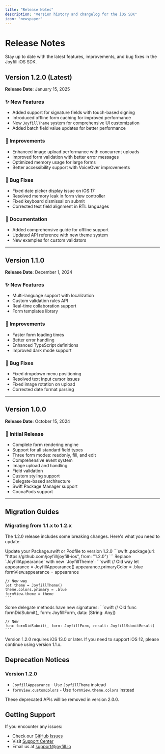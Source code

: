 ```yaml
---
title: "Release Notes"
description: "Version history and changelog for the iOS SDK"
icon: "newspaper"
---
```


# Release Notes

Stay up to date with the latest features, improvements, and bug fixes in the Joyfill iOS SDK.

## Version 1.2.0 (Latest)

**Release Date:** January 15, 2025

### ✨ New Features
- Added support for signature fields with touch-based signing
- Introduced offline form caching for improved performance
- New `JoyfillTheme` system for comprehensive UI customization
- Added batch field value updates for better performance

### 🔧 Improvements
- Enhanced image upload performance with concurrent uploads
- Improved form validation with better error messages
- Optimized memory usage for large forms
- Better accessibility support with VoiceOver improvements

### 🐛 Bug Fixes
- Fixed date picker display issue on iOS 17
- Resolved memory leak in form view controller
- Fixed keyboard dismissal on submit
- Corrected text field alignment in RTL languages

### 📝 Documentation
- Added comprehensive guide for offline support
- Updated API reference with new theme system
- New examples for custom validators

---

## Version 1.1.0

**Release Date:** December 1, 2024

### ✨ New Features
- Multi-language support with localization
- Custom validation rules API
- Real-time collaboration support
- Form templates library

### 🔧 Improvements
- Faster form loading times
- Better error handling
- Enhanced TypeScript definitions
- Improved dark mode support

### 🐛 Bug Fixes
- Fixed dropdown menu positioning
- Resolved text input cursor issues
- Fixed image rotation on upload
- Corrected date format parsing

---

## Version 1.0.0

**Release Date:** October 15, 2024

### 🎉 Initial Release

- Complete form rendering engine
- Support for all standard field types
- Three form modes: readonly, fill, and edit
- Comprehensive event system
- Image upload and handling
- Field validation
- Custom styling support
- Delegate-based architecture
- Swift Package Manager support
- CocoaPods support

---

## Migration Guides

### Migrating from 1.1.x to 1.2.x

The 1.2.0 release includes some breaking changes. Here's what you need to update:

<Steps>
  <Step title="Update Dependencies">
    Update your Package.swift or Podfile to version 1.2.0
    ```swift
    .package(url: "https://github.com/joyfill/joyfill-ios", from: "1.2.0")
    ```
  </Step>
  
  <Step title="Update Theme Configuration">
    Replace `JoyfillAppearance` with new `JoyfillTheme`:
    ```swift
    // Old way
    let appearance = JoyfillAppearance()
    appearance.primaryColor = .blue
    formView.appearance = appearance
    
    // New way
    let theme = JoyfillTheme()
    theme.colors.primary = .blue
    formView.theme = theme
    ```
  </Step>
  
  <Step title="Update Delegate Methods">
    Some delegate methods have new signatures:
    ```swift
    // Old
    func formDidSubmit(_ form: JoyfillForm, data: [String: Any])
    
    // New
    func formDidSubmit(_ form: JoyfillForm, result: JoyfillSubmitResult)
    ```
  </Step>
</Steps>

<Warning>
  Version 1.2.0 requires iOS 13.0 or later. If you need to support iOS 12, please continue using version 1.1.x.
</Warning>

## Deprecation Notices

### Version 1.2.0
- `JoyfillAppearance` - Use `JoyfillTheme` instead
- `formView.customColors` - Use `formView.theme.colors` instead

These deprecated APIs will be removed in version 2.0.0.

## Getting Support

If you encounter any issues:
- Check our [GitHub Issues](https://github.com/joyfill/joyfill-ios/issues)
- Visit [Support Center](https://joyfill.io/support)
- Email us at support@joyfill.io

